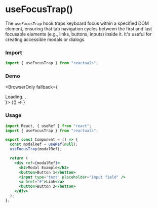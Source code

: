 # useFocusTrap()

The `useFocusTrap` hook traps keyboard focus within a specified DOM element, ensuring that tab navigation cycles between the first and last focusable elements (e.g., links, buttons, inputs) inside it. It's useful for creating accessible modals or dialogs.

### Import

```jsx
import { useFocusTrap } from "reactuals";
```

### Demo


<BrowserOnly fallback={<div>Loading...</div>}>
  {() => <UseFocusTrapExample />}
</BrowserOnly>

### Usage

```jsx
import React, { useRef } from "react";
import { useFocusTrap } from "reactuals";

export const Component = () => {
  const modalRef = useRef(null);
  useFocusTrap(modalRef);

  return (
    <div ref={modalRef}>
      <h2>Modal Example</h2>
      <button>Button 1</button>
      <input type="text" placeholder="Input field" />
      <a href="#">Link</a>
      <button>Button 2</button>
    </div>
  );
};
```
